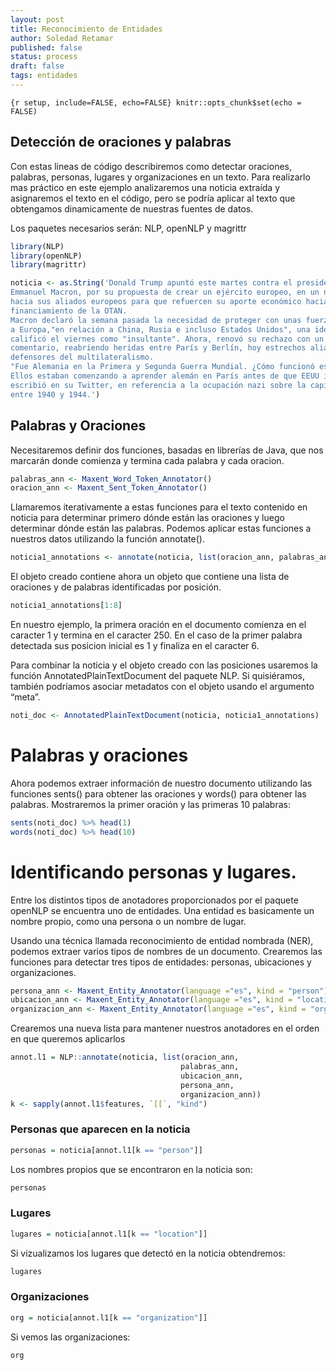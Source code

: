 ---
layout: post
title: Reconocimiento de Entidades
author: Soledad Retamar
published: false
status: process
draft: false
tags: entidades
---

```{r setup, include=FALSE, echo=FALSE} knitr::opts_chunk$set(echo = FALSE)
```

## Detección de oraciones y palabras
Con estas lineas de código describiremos como detectar oraciones, palabras, personas, lugares y organizaciones en un texto. Para realizarlo mas práctico en este ejemplo analizaremos una noticia extraída y asignaremos el texto en el código, pero se podría aplicar al texto que obtengamos dinamicamente de nuestras fuentes de datos.

Los paquetes necesarios serán: NLP, openNLP y magrittr

```{r}
library(NLP)
library(openNLP)
library(magrittr)

noticia <- as.String('Donald Trump apuntó este martes contra el presidente francés, 
Emmanuel Macron, por su propuesta de crear un ejército europeo, en un nuevo reclamo 
hacia sus aliados europeos para que refuercen su aporte económico hacia el 
financiamiento de la OTAN.
Macron declaró la semana pasada la necesidad de proteger con unas fuerzas armadas 
a Europa,"en relación a China, Rusia e incluso Estados Unidos", una idea que Trump
calificó el viernes como "insultante". Ahora, renovó su rechazo con un mordaz 
comentario, reabriendo heridas entre París y Berlín, hoy estrechos aliados y 
defensores del multilateralismo.
"Fue Alemania en la Primera y Segunda Guerra Mundial. ¿Cómo funcionó eso para Francia?
Ellos estaban comenzando a aprender alemán en París antes de que EEUU intervenga", 
escribió en su Twitter, en referencia a la ocupación nazi sobre la capital francesa, 
entre 1940 y 1944.')

```

## Palabras y Oraciones
Necesitaremos definir dos funciones, basadas en librerías de Java, que nos marcarán donde comienza y termina cada palabra y cada oracion.
```{r}
palabras_ann <- Maxent_Word_Token_Annotator()
oracion_ann <- Maxent_Sent_Token_Annotator()
```
Llamaremos iterativamente a estas funciones para el texto contenido en noticia para determinar primero dónde están las oraciones y luego determinar dónde están las palabras. 
Podemos aplicar estas funciones a nuestros datos utilizando la función annotate().
```{r}
noticia1_annotations <- annotate(noticia, list(oracion_ann, palabras_ann))
```
El objeto creado contiene ahora un objeto que contiene una lista de oraciones y de palabras identificadas por posición. 
```{r, echo=FALSE}
noticia1_annotations[1:8]
```
En nuestro ejemplo, la primera oración en el documento comienza en el caracter 1 y termina en el caracter 250. En el caso de la primer palabra detectada sus posicion inicial es 1 y finaliza en el caracter 6.

Para combinar la noticia y el objeto creado con las posiciones usaremos la función AnnotatedPlainTextDocument del paquete NLP. Si quisiéramos, también podríamos asociar metadatos con el objeto usando el argumento "meta".
```{r}
noti_doc <- AnnotatedPlainTextDocument(noticia, noticia1_annotations)
```

# Palabras y oraciones
Ahora podemos extraer información de nuestro documento utilizando las funciones sents() para obtener las oraciones y words() para obtener las palabras. Mostraremos la primer oración y las primeras 10 palabras:

```{r}
sents(noti_doc) %>% head(1)
words(noti_doc) %>% head(10)
```

# Identificando personas y lugares.
Entre los distintos tipos de anotadores proporcionados por el paquete openNLP se encuentra uno de entidades.
Una entidad es basicamente un nombre propio, como una persona o un nombre de lugar.

Usando una técnica llamada reconocimiento de entidad nombrada (NER), podemos extraer varios tipos de nombres de un documento. 
Crearemos las funciones para detectar tres tipos de entidades: personas, ubicaciones y organizaciones.

```{r}
persona_ann <- Maxent_Entity_Annotator(language ="es", kind = "person")
ubicacion_ann <- Maxent_Entity_Annotator(language ="es", kind = "location")
organizacion_ann <- Maxent_Entity_Annotator(language ="es", kind = "organization")
```

Crearemos una nueva lista para mantener nuestros anotadores en el orden en que queremos aplicarlos

```{r}
annot.l1 = NLP::annotate(noticia, list(oracion_ann, 
                                      palabras_ann,
                                      ubicacion_ann,
                                      persona_ann, 
                                      organizacion_ann))
k <- sapply(annot.l1$features, `[[`, "kind")
```

### Personas que aparecen en la noticia
```{r}
personas = noticia[annot.l1[k == "person"]]
```
Los nombres propios que se encontraron en la noticia son:
```{r, echo=FALSE}
personas
```

### Lugares
```{r}
lugares = noticia[annot.l1[k == "location"]]
```
Si vizualizamos los lugares que detectó en la noticia obtendremos:
```{r, echo=FALSE}
lugares
```

### Organizaciones
```{r}
org = noticia[annot.l1[k == "organization"]]
```

Si vemos las organizaciones:
```{r, echo=FALSE}
org
```



